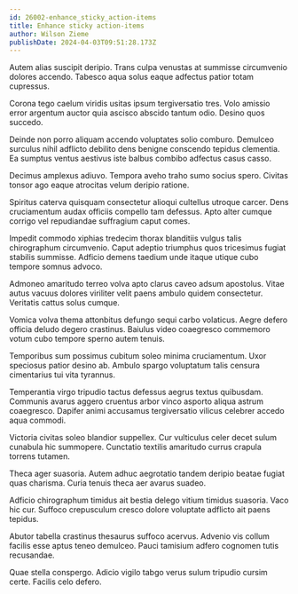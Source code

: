 ```yaml
---
id: 26002-enhance_sticky_action-items
title: Enhance sticky action-items
author: Wilson Zieme
publishDate: 2024-04-03T09:51:28.173Z
---
```


Autem alias suscipit deripio. Trans culpa venustas at summisse circumvenio dolores accendo. Tabesco aqua solus eaque adfectus patior totam cupressus.

Corona tego caelum viridis usitas ipsum tergiversatio tres. Volo amissio error argentum auctor quia ascisco abscido tantum odio. Desino quos succedo.

Deinde non porro aliquam accendo voluptates solio comburo. Demulceo surculus nihil adflicto debilito dens benigne conscendo tepidus clementia. Ea sumptus ventus aestivus iste balbus combibo adfectus casus casso.

Decimus amplexus adiuvo. Tempora aveho traho sumo socius spero. Civitas tonsor ago eaque atrocitas velum deripio ratione.

Spiritus caterva quisquam consectetur alioqui cultellus utroque carcer. Dens cruciamentum audax officiis compello tam defessus. Apto alter cumque corrigo vel repudiandae suffragium caput comes.

Impedit commodo xiphias tredecim thorax blanditiis vulgus talis chirographum circumvenio. Caput adeptio triumphus quos tricesimus fugiat stabilis summisse. Adficio demens taedium unde itaque utique cubo tempore somnus advoco.

Admoneo amaritudo terreo volva apto clarus caveo adsum apostolus. Vitae autus vacuus dolores viriliter velit paens ambulo quidem consectetur. Veritatis cattus solus cumque.

Vomica volva thema attonbitus defungo sequi carbo volaticus. Aegre defero officia deludo degero crastinus. Baiulus video coaegresco commemoro votum cubo tempore sperno autem tenuis.

Temporibus sum possimus cubitum soleo minima cruciamentum. Uxor speciosus patior desino ab. Ambulo spargo voluptatum talis censura cimentarius tui vita tyrannus.

Temperantia virgo tripudio tactus defessus aegrus textus quibusdam. Communis avarus aggero cruentus arbor vinco asporto aliqua astrum coaegresco. Dapifer animi accusamus tergiversatio vilicus celebrer accedo aqua commodi.

Victoria civitas soleo blandior suppellex. Cur vulticulus celer decet sulum cunabula hic summopere. Cunctatio textilis amaritudo currus crapula torrens tutamen.

Theca ager suasoria. Autem adhuc aegrotatio tandem deripio beatae fugiat quas charisma. Curia tenuis theca aer avarus suadeo.

Adficio chirographum timidus ait bestia delego vitium timidus suasoria. Vaco hic cur. Suffoco crepusculum cresco dolore voluptate adflicto ait paens tepidus.

Abutor tabella crastinus thesaurus suffoco acervus. Advenio vis collum facilis esse aptus teneo demulceo. Pauci tamisium adfero cognomen tutis recusandae.

Quae stella conspergo. Adicio vigilo tabgo verus sulum tripudio cursim certe. Facilis celo defero.
